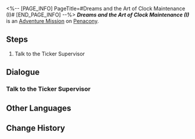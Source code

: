 <%-- [PAGE_INFO]
PageTitle=#Dreams and the Art of Clock Maintenance (I)#
[END_PAGE_INFO] --%>
{{Stub|Dialogue.}}
{{Mission Infobox
|id            = 8020231
|title         = 
|image         = <!--Mission Dreams and the Art of Clock Maintenance (I).png-->
|type          = Adventure
|event_name    = 
|chapter       = 
|requirements  = [[Adventure Mission]] ''[[Dreams and the Art of Clock Maintenance (I)]]'' completed
|summary       = <!--official mission summary from Fate's Atlas-->
|characters    = Dream Ticker Supervisor; Trailblazer
|startLocation = [[Penacony]] - [[The Reverie (Dreamscape)]]
|world         = Penacony
|area          = The Reverie (Dreamscape)
|prev          = 
|next          = 
|rewards       = 
}}
'''''Dreams and the Art of Clock Maintenance (I)''''' is an [[Adventure Mission]] on [[Penacony]].

==Steps==
# Talk to the Ticker Supervisor

<!--
==Gameplay Notes==

--><!--
==Trial Character==

-->
==Dialogue==
{{Stub Dialogue}}
===Talk to the Ticker Supervisor===
{{Mission Description|type=adventure|location=The Reverie (Dreamscape)|After repairing the peculiar clock, you receive several strange spam messages that mention a "pool room" at The Reverie. Find and investigate the place that matches the description.}}
{{Dialogue Start}}
:{{tx}}
{{Dialogue End}}

==Other Languages==
{{Other Languages
|en   = Dreams and the Art of Clock Maintenance (I)
|zhs  = 梦与钟表维修艺术•一
|zht  = 夢與鐘錶維修藝術•一
|ja   = 夢と時計修理芸術・1
|ko   = 꿈, 그리고 시계 수리의 예술•1
|es   = Los sueños y el arte de reparar relojes&nbsp;I
|fr   = Les rêves et l'art de l'horlogerie (I)
|ru   = Грёзы и искусство починки часов I
|th   = ความฝันและศิลปะแห่งการซ่อมแซมนาฬิกา 1
|vi   = Giấc Mơ Và Nghệ Thuật Sửa Đồng Hồ 1
|de   = Träume und die Kunst der Uhrenwartung (I)
|id   = Seni Memperbaiki Mimpi dan Jam (I)
|pt   = Sonhos e a Arte da Manutenção de Relógios (I)
}}

==Change History==
{{Change History|2.0}}
